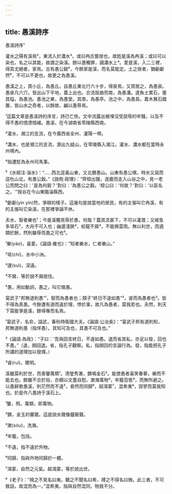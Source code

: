 ```yaml
---
---
---
```

title: 愚溪詩序
---




愚溪詩序¹

灌水之陽有溪焉²，東流入於瀟水³。或曰冉氏嘗居也，故姓是溪為冉溪；或曰可以染也，名之以其能，故謂之染溪。餘以愚觸罪，謫瀟水上⁴。愛是溪，入二三裡，得其尤絕者，家焉。古有愚公穀⁵，今餘家是溪，而名莫能定。土之居者，猶齗齗然⁶，不可以不更也，故更之為愚溪。

愚溪之上，買小丘，為愚丘。自愚丘東北行六十步，得泉焉，又買居之，為愚泉。愚泉凡六穴，皆出山下平地，蓋上出也。合流屈曲而南，為愚溝。遂負土累石，塞其隘，為愚池。愚池之東，為愚堂。其南，為愚亭。池之中，為愚島。嘉木異石錯置，皆山水之奇者，以餘故，鹹以愚辱焉。

¹這篇文章是愚溪詩的序言，詩已亡佚。文中流露出被埋沒受屈辱的牢騷，以及不得不愚的憤懣情緒。愚溪，在今湖南省零陵縣西南。

²灌水，湘江的支流，在今廣西省全州、灌陽一帶。

³瀟水，也是湘江的支流，源出九疑山，在零陵縣入湘江。灌水、瀟水都在當時永州境內。

⁴指遭貶為永州司馬事。

⁵《水經注·淄水》：“……西北逕黃山東，又北曆愚山。山東有愚公塚。時水又屈而逕杜山北，有愚公穀。”《說苑·政理》：“齊桓出獵，逐鹿而走入山谷之中，見一老公而問之曰：'是為何穀？'對曰：'為愚公之穀。'桓公曰：'何故？'對曰：'以臣名之。'”按谷在今山東臨淄縣西。

⁶齗齗(yín yín)然，爭辯的樣子。這幾句是說當地的居民，有的主張叫它冉溪，有的主張叫它染溪，在那裡爭論不休。

夫水，智者樂也¹；今是溪獨見辱於愚，何哉？蓋其流甚下，不可以灌溉；又峻急多坻石²，大舟不可入也；幽邃淺狹³，蛟龍不屑⁴，不能興雲雨。無以利世，而適類於餘，然則雖辱而愚之可也⁵。

¹樂(yào)，喜愛。《論語·雍也》：“知者樂水，仁者樂山。”

²坻(chí)，水中小洲。

³邃(suì)，深遠。

⁴不屑，等於說不屑居住。

⁵愚，用如動詞，愚之，叫它做愚。

甯武子“邦無道則愚”¹，智而為愚者也；顏子“終日不違如愚”²，睿而為愚者也³。皆不得為真愚。今餘遭有道而違於理，悖於事，故凡為愚者，莫我若也。夫然，則天下莫能爭是溪，餘得專而名焉。

¹甯武子，名俞，諡武，春秋時衛國大夫。《論語·公冶長》：“甯武子邦有道則知，邦無道則愚（指佯愚）。其知可及也，其愚不可及也。”

²《論語·為政》：“子曰：'吾與回言終日，不違如愚。退而省其私，亦足以發，回也不愚。”（退，顏回退。省，指孔子觀察。私，指顏回的言論行為。發，指能把孔子所講的道理加以發揮。）

³睿(ruì)，聰明。

溪雖莫利於世，而善鑒萬類¹。清瑩秀澈，鏘鳴金石²。能使愚者喜笑眷慕，樂而不能去也。餘雖不合於俗，亦頗以文墨自慰。漱滌萬物³，牢籠百態⁴，而無所避之。以愚辭歌愚溪，則茫然而不違⁵，昏然而同歸⁶，超鴻蒙⁷，混希夷⁸，寂寥而莫我知也。於是作八愚詩于溪石上。

¹鑒，照。萬類，即萬物。

²鏘，金玉的響聲。這是說水聲像鐘磬聲。

³漱(sòu)，洗滌。

⁴牢籠，包括。

⁵不違，指不違於外物。

⁶同歸，指與外物同歸於一體。

⁷鴻蒙，自然之元氣。超鴻蒙，等於說出世。

⁸《老子》：“視之不見名曰夷，聽之不聞名曰希，搏之不得名曰微。此三者，不可致詰，故混而為一。”混希夷，指與自然混同，物我不分。